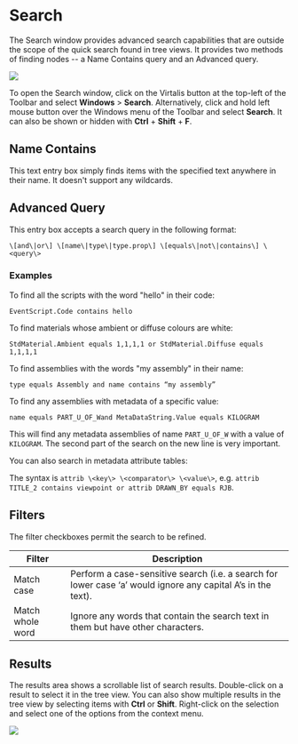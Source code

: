 # Search

The Search window provides advanced search capabilities that are outside the scope of the quick search found in tree views. It provides two methods of finding nodes -- a Name Contains query and an Advanced query.

![](/img/user-manual/chapter13/1.jpg)

To open the Search window, click on the Virtalis button at the top-left of the Toolbar and select **Windows** \> **Search**. Alternatively, click and hold left mouse button over the Windows menu of the Toolbar and select **Search**. It can also be shown or hidden with **Ctrl** + **Shift** + **F**.

## Name Contains

This text entry box simply finds items with the specified text anywhere in their name. It doesn't support any wildcards.

## Advanced Query

This entry box accepts a search query in the following format:

```
\[and\|or\] \[name\|type\|type.prop\] \[equals\|not\|contains\] \<query\>
```

### Examples

To find all the scripts with the word "hello" in their code:

```
EventScript.Code contains hello
```

To find materials whose ambient or diffuse colours are white:

```
StdMaterial.Ambient equals 1,1,1,1 or StdMaterial.Diffuse equals 1,1,1,1
```

To find assemblies with the words "my assembly" in their name:

```type equals Assembly and name contains “my assembly”```

To find any assemblies with metadata of a specific value:

```name equals PART_U_OF_Wand MetaDataString.Value equals KILOGRAM```

This will find any metadata assemblies of name `PART_U_OF_W` with a value of `KILOGRAM`. The second part of the search on the new line is very important.

You can also search in metadata attribute tables:

The syntax is `attrib \<key\> \<comparator\> \<value\>`, e.g. `attrib TITLE_2 contains viewpoint or attrib DRAWN_BY equals RJB`.

## Filters

The filter checkboxes permit the search to be refined.

| Filter           | Description                                                                                                  |
|------------------|--------------------------------------------------------------------------------------------------------------|
| Match case       | Perform a case-sensitive search (i.e. a search for lower case ‘a’ would ignore any capital A’s in the text). |
| Match whole word | Ignore any words that contain the search text in them but have other characters.                             |

## Results

The results area shows a scrollable list of search results. Double-click on a result to select it in the tree view. You can also show multiple results in the tree view by selecting items with **Ctrl** or **Shift**. Right-click on the selection and select one of the options from the context menu.

![](/img/user-manual/chapter13/2.jpg)
